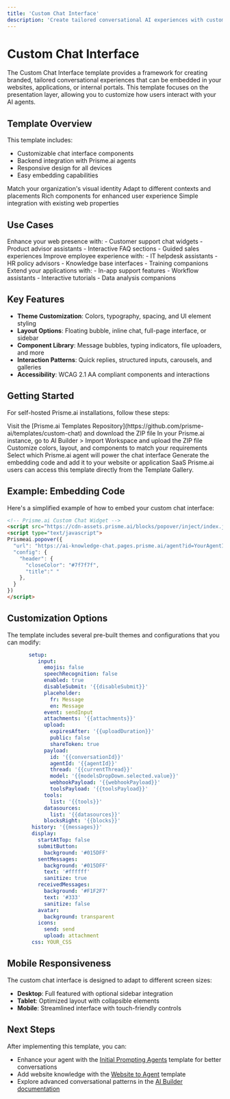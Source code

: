 ```yaml
---
title: 'Custom Chat Interface'
description: 'Create tailored conversational AI experiences with customizable chat interfaces'
---
```


# Custom Chat Interface

The Custom Chat Interface template provides a framework for creating branded, tailored conversational experiences that can be embedded in your websites, applications, or internal portals. This template focuses on the presentation layer, allowing you to customize how users interact with your AI agents.

## Template Overview

This template includes:

- Customizable chat interface components
- Backend integration with Prisme.ai agents
- Responsive design for all devices
- Easy embedding capabilities

<CardGroup cols={2}>
  <Card title="Brand Alignment" icon="palette">
    Match your organization's visual identity
  </Card>
  <Card title="Flexible Layouts" icon="table-columns">
    Adapt to different contexts and placements
  </Card>
  <Card title="Interactive Elements" icon="hand-pointer">
    Rich components for enhanced user experience
  </Card>
  <Card title="Embedding Options" icon="code">
    Simple integration with existing web properties
  </Card>
</CardGroup>

## Use Cases

<Tabs>
  <Tab title="Website Integration">
    Enhance your web presence with:
    - Customer support chat widgets
    - Product advisor assistants
    - Interactive FAQ sections
    - Guided sales experiences
  </Tab>
  <Tab title="Internal Portals">
    Improve employee experience with:
    - IT helpdesk assistants
    - HR policy advisors
    - Knowledge base interfaces
    - Training companions
  </Tab>
  <Tab title="Custom Applications">
    Extend your applications with:
    - In-app support features
    - Workflow assistants
    - Interactive tutorials
    - Data analysis companions
  </Tab>
</Tabs>

## Key Features

- **Theme Customization**: Colors, typography, spacing, and UI element styling
- **Layout Options**: Floating bubble, inline chat, full-page interface, or sidebar
- **Component Library**: Message bubbles, typing indicators, file uploaders, and more
- **Interaction Patterns**: Quick replies, structured inputs, carousels, and galleries
- **Accessibility**: WCAG 2.1 AA compliant components and interactions

## Getting Started

For self-hosted Prisme.ai installations, follow these steps:

<Steps>
  <Step title="Download the Template">
    Visit the [Prisme.ai Templates Repository](https://github.com/prisme-ai/templates/custom-chat) and download the ZIP file
  </Step>
  <Step title="Import into Your Instance">
    In your Prisme.ai instance, go to AI Builder > Import Workspace and upload the ZIP file
  </Step>
  <Step title="Configure the Interface">
    Customize colors, layout, and components to match your requirements
  </Step>
  <Step title="Connect Your Agent">
    Select which Prisme.ai agent will power the chat interface
  </Step>
  <Step title="Deploy the Interface">
    Generate the embedding code and add it to your website or application
  </Step>
</Steps>

<Note>
SaaS Prisme.ai users can access this template directly from the Template Gallery.
</Note>

## Example: Embedding Code

Here's a simplified example of how to embed your custom chat interface:

```html
<!-- Prisme.ai Custom Chat Widget -->
<script src="https://cdn-assets.prisme.ai/blocks/popover/inject/index.js"></script>
<script type="text/javascript">
Prismeai.popover({
  "url": "https://ai-knowledge-chat.pages.prisme.ai/agent?id=YourAgentID",
  "config": {
    "header": {
      "closeColor": "#7f7f7f",
      "title":" "
    },
  }
})
</script>

```

## Customization Options

The template includes several pre-built themes and configurations that you can modify:

```yaml
       setup:
          input:
            emojis: false
            speechRecognition: false
            enabled: true
            disableSubmit: '{{disableSubmit}}'
            placeholder:
              fr: Message
              en: Message
            event: sendInput
            attachments: '{{attachments}}'
            upload:
              expiresAfter: '{{uploadDuration}}'
              public: false
              shareToken: true
            payload:
              id: '{{conversationId}}'
              agentId: '{{agentId}}'
              thread: '{{currentThread}}'
              model: '{{modelsDropDown.selected.value}}'
              webhookPayload: '{{webhookPayload}}'
              toolsPayload: '{{toolsPayload}}'
            tools:
              list: '{{tools}}'
            datasources:
              list: '{{datasources}}'
            blocksRight: '{{blocks}}'
        history: '{{messages}}'
        display:
          startAtTop: false
          submitButton:
            background: '#015DFF'
          sentMessages:
            background: '#015DFF'
            text: '#ffffff'
            sanitize: true
          receivedMessages:
            background: '#F1F2F7'
            text: '#333'
            sanitize: false
          avatar:
            background: transparent
          icons:
            send: send
            upload: attachment
        css: YOUR_CSS
```

## Mobile Responsiveness

The custom chat interface is designed to adapt to different screen sizes:

- **Desktop**: Full featured with optional sidebar integration
- **Tablet**: Optimized layout with collapsible elements
- **Mobile**: Streamlined interface with touch-friendly controls

## Next Steps

After implementing this template, you can:

- Enhance your agent with the [Initial Prompting Agents](/resources/templates/init-prompting-agents) template for better conversations
- Add website knowledge with the [Website to Agent](/resources/templates/website-to-agent) template
- Explore advanced conversational patterns in the [AI Builder documentation](/products/ai-builder/blocks)